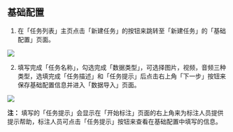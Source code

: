 
## 基础配置

1. 在「任务列表」主页点击「新建任务」的按钮来跳转至「新建任务」的「基础配置」页面。

<img src={noTask} />

2. 填写完成「任务名称」，勾选完成「数据类型」，可选择图片，视频，音频三种类型，选填完成「任务描述」和「任务提示」后点击右上角「下一步」按钮来保存基础配置信息并进入「数据导入」页面。

<img src={basicConfig} />

**注：** 填写的「任务提示」会显示在「开始标注」页面的右上角来为标注人员提供提示帮助，标注人员可点击「任务提示」按钮来查看在基础配置中填写的信息。


